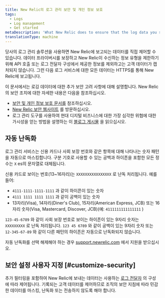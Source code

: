 ```yaml
---
title: New Relic의 로그 관리 보안 및 개인 정보 보호
tags:
  - Logs
  - Log management
  - Get started
metaDescription: 'What New Relic does to ensure that the log data you send is secure, and what you can do as additional data privacy measures.'
translationType: machine
---
```


당사의 로그 관리 솔루션을 사용하면 New Relic에 보고되는 데이터를 직접 제어할 수 있습니다. 데이터 프라이버시를 보장하고 New Relic이 수신하는 정보 유형을 제한하기 위해 API 호출 또는 로그 전달자 구성에서 제공한 정보를 제외하고는 고객 데이터가 캡처되지 않습니다. 그런 다음 로그 서비스에 대한 모든 데이터는 HTTPS를 통해 New Relic에 보고됩니다.

이 문서에서는 로깅 데이터에 대한 추가 보안 고려 사항에 대해 설명합니다. New Relic의 보안 조치에 대한 자세한 내용은 다음을 참조하십시오.

* [보안 및 개인 정보 보호 문서를](/docs/security/security-privacy/data-privacy/data-privacy-new-relic) 참조하십시오.
* [New Relic 보안 웹사이트](https://newrelic.com/security) 를 방문하십시오.
* 로그 관리 도구를 사용하여 현대 디지털 비즈니스에 대한 가장 심각한 위협에 대한 가시성을 얻는 방법을 설명하는 이 [블로그 게시물](https://blog.newrelic.com/product-news/security-use-cases-for-logs/) 을 읽으십시오.

## 자동 난독화

로그 관리 서비스는 신용 카드나 사회 보장 번호와 같은 항목에 대해 나타나는 숫자 패턴을 자동으로 마스킹합니다. 구분 기호로 사용할 수 있는 공백과 하이픈을 포함한 모든 정수는 `X` es의 문자열로 대체됩니다.

신용 카드로 보이는 번호(13~16자리)는 `XXXXXXXXXXXXXXXX` 로 난독 처리됩니다. 예를 들어:

* `4111-1111-1111-1111` 과 같이 하이픈이 있는 숫자
* `4111 1111 1111 1111` 과 같이 공백이 있는 숫자
* 13자리(Visa), 14자리(Diner's Club), 15자리(American Express, JCB) 또는 16자리 숫자(Visa, Mastercard, Discover, JCB)(예: `4111111111111111` )

`123-45-6789` 와 같이 사회 보장 번호로 보이는 하이픈이 있는 9자리 숫자는 `XXXXXXXXX` 로 난독 처리됩니다. `123 45 6789` 와 같이 공백이 있는 9자리 숫자 또는 `12-345-67-89` 와 같이 다른 패턴의 하이픈은 자동으로 난독화되지 않습니다.

자동 난독화를 선택 해제해야 하는 경우 [support.newrelic.com](https://support.newrelic.com) 에서 지원을 받으십시오.

## 보안 설정 사용자 지정 [#customize-security]

추가 필터링을 포함하여 New Relic에 보내는 데이터는 사용하는 [로그 전달자](/docs/logs/forward-logs/enable-log-management-new-relic/) 의 구성에 따라 제어됩니다. 기록되는 고객 데이터를 제어하므로 조직의 보안 지침에 따라 민감한 데이터를 마스킹, 난독화 또는 전송하지 않도록 해야 합니다.
